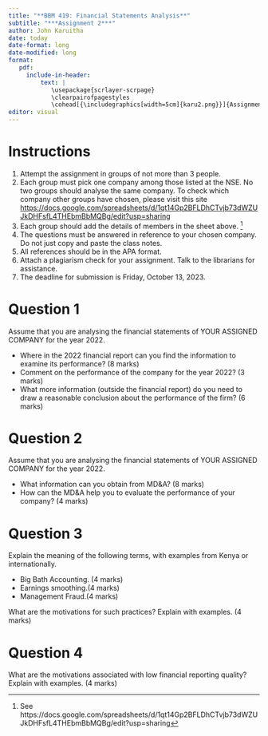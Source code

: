 ```yaml
---
title: "**BBM 419: Financial Statements Analysis**"
subtitle: "***Assignment 2***"
author: John Karuitha
date: today
date-format: long
date-modified: long
format: 
   pdf:
     include-in-header: 
         text: |
            \usepackage{scrlayer-scrpage}
            \clearpairofpagestyles
            \cohead[{\includegraphics[width=5cm]{karu2.png}}]{Assignment 2}
editor: visual
---
```


# **Instructions**

1. Attempt the assignment in groups of not more than 3 people.
2. Each group must pick one company among those listed at the NSE. No two groups should analyse the same company. To check which company other groups have chosen, please visit this site <https://docs.google.com/spreadsheets/d/1qt14Gp2BFLDhCTvjb73dWZUJkDHFsfL4THEbmBbMQBg/edit?usp=sharing>
3. Each group should add the details of members in the sheet above. ^[See https://docs.google.com/spreadsheets/d/1qt14Gp2BFLDhCTvjb73dWZUJkDHFsfL4THEbmBbMQBg/edit?usp=sharing]
3. The questions must be answered in reference to your chosen company. Do not just copy and paste the class notes. 
4. All references should be in the APA format.
5. Attach a plagiarism check for your assignment. Talk to the librarians for assistance.
5. The deadline for submission is Friday, October 13, 2023. 

# **Question 1** 

Assume that you are analysing the financial statements of YOUR ASSIGNED COMPANY for the year 2022. 

- Where in the 2022 financial report can you find the information to examine its performance? (8 marks)
- Comment on the performance of the company for the year 2022? (3 marks)
- What more information (outside the financial report) do you need to draw a reasonable conclusion about the performance of the firm? (6 marks)
 
# **Question 2** 

Assume that you are analysing the financial statements of YOUR ASSIGNED COMPANY for the year 2022. 

- What information can you obtain from MD&A? (8 marks)
- How can the MD&A help you to evaluate the performance of your company? (4 marks)

# **Question 3** 

Explain the meaning of the following terms, with examples from Kenya or internationally.

- Big Bath Accounting. (4 marks)
- Earnings smoothing.(4 marks)
- Management Fraud.(4 marks)

What are the motivations for such practices? Explain with examples. (4 marks) 

# **Question 4** 

What are the motivations associated with low financial reporting quality? Explain with examples. (4 marks) 
